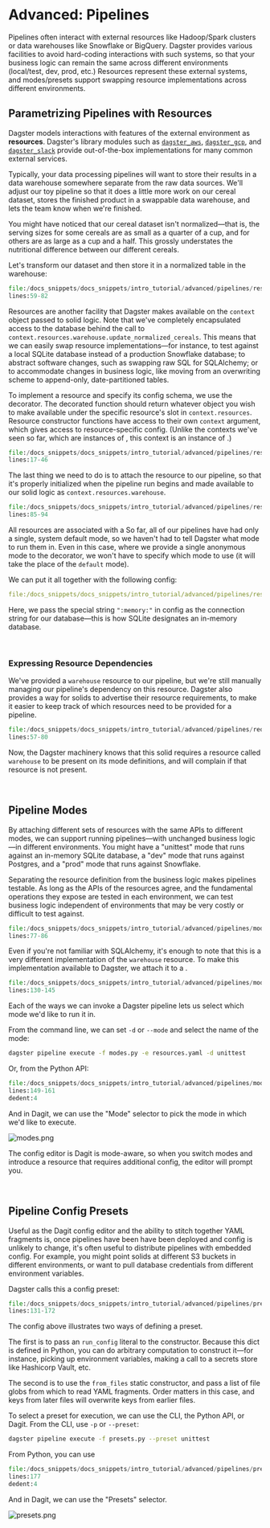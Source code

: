 
<DynamicMetaTags
  title="Advanced: Pipelines | Dagster"
  description="Dagster is a system for building modern data applications."
/>


# Advanced: Pipelines

<CodeReferenceLink filePath="examples/docs_snippets/docs_snippets/intro_tutorial/advanced/pipelines/" />

Pipelines often interact with external resources like Hadoop/Spark clusters or data warehouses like
Snowflake or BigQuery. Dagster provides various facilities to avoid hard-coding interactions with
such systems, so that your business logic can remain the same across different environments
(local/test, dev, prod, etc.) Resources represent these external systems, and modes/presets support swapping
resource implementations across different environments.

## Parametrizing Pipelines with Resources

Dagster models interactions with features of the external environment as **resources**.
Dagster's library modules such as [`dagster_aws`](/_apidocs/libraries/dagster_aws),
[`dagster_gcp`](/_apidocs/libraries/dagster_gcp), and
[`dagster_slack`](/_apidocs/libraries/dagster_slack) provide out-of-the-box implementations for
many common external services.

Typically, your data processing pipelines will want to store their results in a data warehouse
somewhere separate from the raw data sources. We'll adjust our toy pipeline so that it does a little
more work on our cereal dataset, stores the finished product in a swappable data warehouse, and lets
the team know when we're finished.

You might have noticed that our cereal dataset isn't normalized&mdash;that is, the serving sizes for
some cereals are as small as a quarter of a cup, and for others are as large as a cup and a half.
This grossly understates the nutritional difference between our different cereals.

Let's transform our dataset and then store it in a normalized table in the warehouse:

```python literalinclude showLines startLine=59 emphasize-lines=18 caption=resources.py
file:/docs_snippets/docs_snippets/intro_tutorial/advanced/pipelines/resources.py
lines:59-82
```

Resources are another facility that Dagster makes available on the `context` object passed to solid
logic. Note that we've completely encapsulated access to the database behind the call to
`context.resources.warehouse.update_normalized_cereals`. This means that we can easily swap resource
implementations&mdash;for instance, to test against a local SQLite database instead of a production
Snowflake database; to abstract software changes, such as swapping raw SQL for SQLAlchemy; or to
accommodate changes in business logic, like moving from an overwriting scheme to append-only,
date-partitioned tables.

To implement a resource and specify its config schema, we use the <PyObject module="dagster"
object="resource" displayText="@resource" /> decorator. The decorated function should return
whatever object you wish to make available under the specific resource's slot in
`context.resources`. Resource constructor functions have access to their own `context` argument,
which gives access to resource-specific config. (Unlike the contexts we've seen so far, which are
instances of <PyObject module="dagster" object="SystemComputeExecutionContext" />, this context is
an instance of <PyObject module="dagster" object="InitResourceContext" />.)

```python literalinclude showLines startLine=17 emphasize-lines=28-30 caption=resources.py
file:/docs_snippets/docs_snippets/intro_tutorial/advanced/pipelines/resources.py
lines:17-46
```

The last thing we need to do is to attach the resource to our pipeline, so that it's properly
initialized when the pipeline run begins and made available to our solid logic as
`context.resources.warehouse`.

```python literalinclude showLines startLine=85 emphasize-lines=2-6 caption=resources.py
file:/docs_snippets/docs_snippets/intro_tutorial/advanced/pipelines/resources.py
lines:85-94
```

All resources are associated with a <PyObject module="dagster" object="ModeDefinition" /> So far,
all of our pipelines have had only a single, system default mode, so we haven't had to tell Dagster
what mode to run them in. Even in this case, where we provide a single anonymous mode to
the <PyObject module="dagster" object="pipeline" displayText="@pipeline" /> decorator,
we won't have to specify which mode to use (it will take the place of the `default` mode).

We can put it all together with the following config:

```YAML literalinclude emphasize-lines=1-4 caption=resources.yaml
file:/docs_snippets/docs_snippets/intro_tutorial/advanced/pipelines/resources.yaml
```

Here, we pass the special string `":memory:"` in config as the connection string for our
database&mdash;this is how SQLite designates an in-memory database.

<br />

### Expressing Resource Dependencies

We've provided a `warehouse` resource to our pipeline, but we're still manually managing our
pipeline's dependency on this resource. Dagster also provides a way for solids to advertise their
resource requirements, to make it easier to keep track of which resources need to be provided for a
pipeline.

```python literalinclude showLines startLine=57 emphasize-lines=1 caption=required_resources.py
file:/docs_snippets/docs_snippets/intro_tutorial/advanced/pipelines/required_resources.py
lines:57-80
```

Now, the Dagster machinery knows that this solid requires a resource called `warehouse` to be
present on its mode definitions, and will complain if that resource is not present.

<br />

## Pipeline Modes

By attaching different sets of resources with the same APIs to different modes, we can support
running pipelines&mdash;with unchanged business logic&mdash;in different environments. You might
have a "unittest" mode that runs against an in-memory SQLite database, a "dev" mode that runs
against Postgres, and a "prod" mode that runs against Snowflake.

Separating the resource definition from the business logic makes pipelines testable. As long as the
APIs of the resources agree, and the fundamental operations they expose are tested in each
environment, we can test business logic independent of environments that may be very costly or
difficult to test against.

```python literalinclude showLines startLine=77 caption=modes.py
file:/docs_snippets/docs_snippets/intro_tutorial/advanced/pipelines/modes.py
lines:77-86
```

Even if you're not familiar with SQLAlchemy, it's enough to note that this is a very different
implementation of the `warehouse` resource. To make this implementation available to Dagster, we
attach it to a <PyObject module="dagster" object="ModeDefinition" />.

```python literalinclude showLines startLine=130 caption=modes.py
file:/docs_snippets/docs_snippets/intro_tutorial/advanced/pipelines/modes.py
lines:130-145
```

Each of the ways we can invoke a Dagster pipeline lets us select which mode we'd like to run it in.

From the command line, we can set `-d` or `--mode` and select the name of the mode:

```bash
dagster pipeline execute -f modes.py -e resources.yaml -d unittest
```

Or, from the Python API:

```python literalinclude showLines startLine=149 emphasize-lines=12 caption=modes.py
file:/docs_snippets/docs_snippets/intro_tutorial/advanced/pipelines/modes.py
lines:149-161
dedent:4
```

And in Dagit, we can use the "Mode" selector to pick the mode in which we'd like to execute.

![modes.png](/assets/images/tutorial/modes.png)

The config editor is Dagit is mode-aware, so when you switch modes and introduce a resource that
requires additional config, the editor will prompt you.

<br />

## Pipeline Config Presets

Useful as the Dagit config editor and the ability to stitch together YAML fragments is, once
pipelines have been have been deployed and config is unlikely to change, it's often useful to
distribute pipelines with embedded config. For example, you might point solids at different S3
buckets in different environments, or want to pull database credentials from different environment
variables.

Dagster calls this a config preset:

```python literalinclude showLines startLine=131 emphasize-lines=14-40 caption=presets.py
file:/docs_snippets/docs_snippets/intro_tutorial/advanced/pipelines/presets.py
lines:131-172
```

The config above illustrates two ways of defining a preset.

The first is to pass an `run_config` literal to the constructor. Because this dict is defined in
Python, you can do arbitrary computation to construct it&mdash;for instance, picking up environment
variables, making a call to a secrets store like Hashicorp Vault, etc.

The second is to use the `from_files` static constructor, and pass a list of file globs from which
to read YAML fragments. Order matters in this case, and keys from later files will overwrite keys
from earlier files.

To select a preset for execution, we can use the CLI, the Python API, or Dagit. From the CLI, use
`-p` or `--preset`:

```bash
dagster pipeline execute -f presets.py --preset unittest
```

From Python, you can use <PyObject module="dagster" object="execute_pipeline" />

```python literalinclude showLines startLine=177 caption=presets.py
file:/docs_snippets/docs_snippets/intro_tutorial/advanced/pipelines/presets.py
lines:177
dedent:4
```

And in Dagit, we can use the "Presets" selector.

![presets.png](/assets/images/tutorial/presets.png)

<br />

<br />
